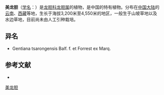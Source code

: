 {{Speciesbox
| name = 美龙胆
| status = 
| status_system = 
| image =
| genus = Gentiana
| species = decorata
| authority = Diels
}}

'''美龙胆'''（[[学名|学名]]：{{lang|la|''Gentiana decorata''}}）是[[龙胆科|龙胆科]][[龙胆属|龙胆属]]的植物，是中国的特有植物。分布在[[中国大陆|中国大陆]]的[[云南|云南]]、[[西藏|西藏]]等地，生长于海拔3,200米至4,550米的地区，一般生于山坡草地以及水边草地，目前尚未由人工引种栽培。

== 异名 ==
* Gentiana tsarongensis Balf. f. et Forrest ex Marq.

== 参考文献 ==
<div class="references-small">
* {{cite web| url =http://www.bioinfo.cn/db05/KmzwSpecies.php?action=view&id=9350| title =美龙胆| work =《中国高等植物数据库全库》| publisher =中国科学院微生物研究所| author =昆明植物研究所| accessdate =2009-02-24| deadurl =yes| archiveurl =https://web.archive.org/web/20160305104619/http://www.bioinfo.cn/db05/KmzwSpecies.php?action=view&id=9350| archivedate =2016-03-05}}
</div>
{{Taxonbar|from=Q15227468}}

[[Category:龙胆属|美龙胆]]


{{植物小作品}}